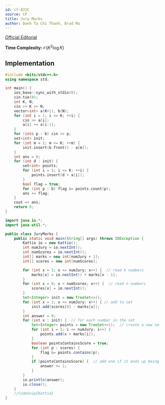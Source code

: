 ---
id: cf-831C
source: CF
title: Jury Marks
author: Danh Ta Chi Thanh, Brad Ma
---

[Official Editorial](https://codeforces.com/blog/entry/53302)

**Time Complexity:** $\mathcal{O}(K^2 \log K)$

<LanguageSection>

<CPPSection>

## Implementation

```cpp
#include <bits/stdc++.h>
using namespace std;

int main() {
	ios_base::sync_with_stdio(0);
	cin.tie(0);
	int K, N;
	cin >> K >> N;
	vector<int> a(K+1), b(N);
	for (int i = 1; i <= K; ++i) {
		cin >> a[i];
		a[i] += a[i-1];
	}
	for (int& p : b) cin >> p;
	set<int> init;
	for (int m = 1; m <= K; ++m) {
		init.insert(b.front() - a[m]);
	}
	int ans = 0;
	for (int d : init) {
		set<int> points;
		for (int i = 1; i <= K; ++i) {
			points.insert(d + a[i]);
		}
		bool flag = true;
		for (int p : b) flag &= points.count(p);
		ans += flag;
	}
	cout << ans;
	return 0;
}
```

</CPPSection>
	
<JavaSection>
	
```java
import java.io.*;
import java.util.*;

public class JuryMarks {
	public static void main(String[] args) throws IOException {
		Kattio io = new Kattio();
		int numJury = io.nextInt();
		int numScores = io.nextInt();
		int[] marks = new int[numJury + 1];
		int[] scores = new int[numScores];

		for (int x = 1; x <= numJury; x++) {  // read k numbers
			marks[x] = io.nextInt() + marks[x - 1];
		}
		for (int x = 0; x < numScores; x++) {  // read n numbers
			scores[x] = io.nextInt();
		}
		Set<Integer> init = new TreeSet<>();
		for (int x = 1; x <= numJury; x++) { // add to set
			init.add(scores[0] - marks[x]);
		}
		int answer = 0;
		for (int x : init) {  // for each number in the set
			Set<Integer> points = new TreeSet<>();  // create a new set
			for (int i = 1; i <= numJury; i++) {
				points.add(x + marks[i]);
			}
			boolean pointsContainsScore = true;
			for (int p : scores) {
				flag &= points.contains(p);
			}
			if (pointsContainsScore) {  // add one if it ends up being true
				answer += 1;
			}
		}
		io.println(answer);
		io.close();
	}
	//CodeSnip{Kattio}
}
```
	
</JavaSection>

</LanguageSection>
